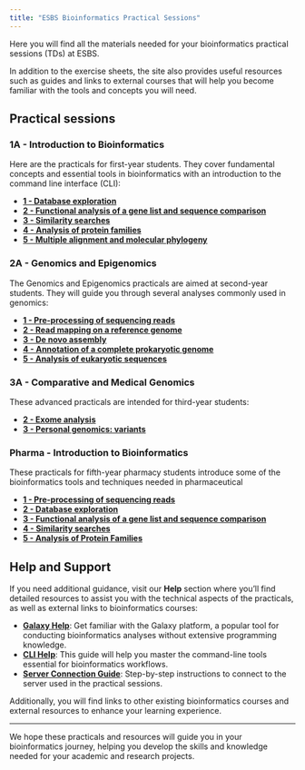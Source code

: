 ```yaml
---
title: "ESBS Bioinformatics Practical Sessions"
---
```


Here you will find all the materials needed for your bioinformatics practical sessions (TDs) at ESBS.

In addition to the exercise sheets, the site also provides useful resources such as guides and links to external courses that will help you become familiar with the tools and concepts you will need.


## Practical sessions

### 1A - Introduction to Bioinformatics
Here are the practicals for first-year students. They cover fundamental concepts and essential tools in bioinformatics with an introduction to the command line interface (CLI):

- **[1 - Database exploration](practicals-1A/practical1.qmd)**
- **[2 - Functional analysis of a gene list and sequence comparison](practicals-1A/practical2.qmd)**
- **[3 - Similarity searches](practicals-1A/practical3.qmd)**
- **[4 - Analysis of protein families](practicals-1A/practical4.qmd)**
- **[5 - Multiple alignment and molecular phylogeny](practicals-1A/practical5.qmd)**

### 2A - Genomics and Epigenomics
The Genomics and Epigenomics practicals are aimed at second-year students. They will guide you through several analyses commonly used in genomics:

- **[1 - Pre-processing of sequencing reads](practicals-2A/practical1.qmd)**
- **[2 - Read mapping on a reference genome](practicals-2A/practical2.qmd)**
- **[3 - De novo assembly](practicals-2A/practical3.qmd)**
- **[4 - Annotation of a complete prokaryotic genome](practicals-2A/practical4.qmd)**
- **[5 - Analysis of eukaryotic sequences](practicals-2A/practical5.qmd)**

### 3A - Comparative and Medical Genomics
These advanced practicals are intended for third-year students:

- **[2 - Exome analysis](practicals-3A/practical2.qmd)**
- **[3 - Personal genomics: variants](practicals-3A/practical3.qmd)**

### Pharma - Introduction to Bioinformatics
These practicals for fifth-year pharmacy students introduce some of the bioinformatics tools and techniques needed in pharmaceutical

- **[1 - Pre-processing of sequencing reads](practicals-pharma/practical1.qmd)**
- **[2 - Database exploration](practicals-pharma/practical2.qmd)**
- **[3 - Functional analysis of a gene list and sequence comparison](practicals-pharma/practical3.qmd)**
- **[4 - Similarity searches](practicals-pharma/practical4.qmd)**
- **[5 - Analysis of Protein Families](practicals-pharma/practical5.qmd)**

## Help and Support

If you need additional guidance, visit our **Help** section where you’ll find detailed resources to assist you with the technical aspects of the practicals, as well as external links to bioinformatics courses:

- **[Galaxy Help](help/galaxy.qmd)**: Get familiar with the Galaxy platform, a popular tool for conducting bioinformatics analyses without extensive programming knowledge.
- **[CLI Help](help/cli.qmd)**: This guide will help you master the command-line tools essential for bioinformatics workflows.
- **[Server Connection Guide](help/server_connection_guide.qmd)**: Step-by-step instructions to connect to the server used in the practical sessions.
  
Additionally, you will find links to other existing bioinformatics courses and external resources to enhance your learning experience.

---

We hope these practicals and resources will guide you in your bioinformatics journey, helping you develop the skills and knowledge needed for your academic and research projects.
